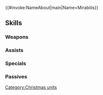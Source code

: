 {{#invoke:NameAbout|main|Name=Mirabilis}}{{HeroPage Tabs}}
{{Hero Infobox
|Name=Mirabilis
|Title=Sugarplum Vision
|WeaponType=Blue Dagger
|MoveType=Flying
|Origin=Fire Emblem Heroes
|Gender=Female
|actorEN=Heather Halley
|actorJP=久野美咲
|artist=円居雄一郎
|additionDate=December 16, 2021
|releaseDate=December 16, 2021
|cv1=0
|cv2=400300
|TagID=冬祭ルピナス
|InternalID=745
|Properties=special,refresher,hat,tiara,specRate_202502
|description=A ljósálfr who can be found sleeping at all times and places. Struggling to stay awake for the winter festival, she is doing her best to participate.
}}
{{Stats Page
|Lv1HP=17|Lv1ATK=8|Lv1SPD=4|Lv1DEF=6|Lv1RES=6
|GRHP=50|GRATK=65|GRSPD=30|GRDEF=65|GRRES=70
}}
==Skills==
===Weapons===
{{Weapons Table
|weapon1=Iron Dagger
|weapon1Default=1
|weapon1Unlock=1
|weapon2=Steel Dagger
|weapon2Default=2
|weapon2Unlock=2
|weapon3=Silver Dagger
|weapon3Default=4
|weapon3Unlock=3
|weapon4=Dreamflake
|weapon4Default=5
|weapon4Unlock=5
}}
===Assists===
{{Assists Table
|assist1=Dance
|assist1Default=4
|assist1Unlock=3
|assist2=Whimsical Dream
|assist2Unlock=5
}}
===Specials===
{{Specials Table}}
===Passives===
{{Passives Table
|passiveA1=Warding Stance 1
|passiveA2=Bracing Stance 1
|passiveA3=Bracing Stance 2
|passiveA4=Bracing Stance 3
|passiveA1Unlock=2
|passiveA2Unlock=3
|passiveA3Unlock=4
|passiveA4Unlock=5
|passiveB1=Spd Cantrip 1
|passiveB2=Spd Cantrip 2
|passiveB3=Spd Cantrip 3
|passiveB1Unlock=1
|passiveB2Unlock=2
|passiveB3Unlock=4
|passiveC1=Ground Orders 1
|passiveC2=Ground Orders 2
|passiveC3=Ground Orders 3
|passiveC1Unlock=3
|passiveC2Unlock=4
|passiveC3Unlock=5
}}
{{Heroes Navbox}}
[[Category:Christmas units]]
